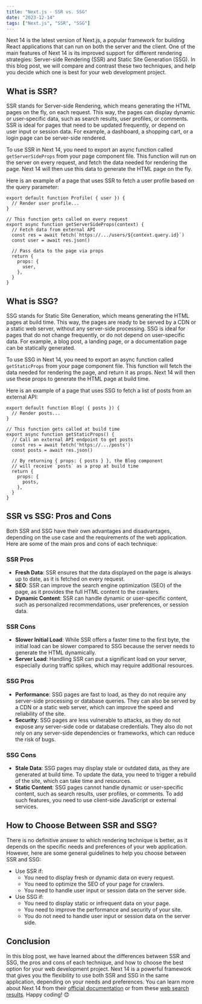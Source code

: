 ```yaml
---
title: "Next.js - SSR vs. SSG"
date: "2023-12-14"
tags: ["Next.js", "SSR", "SSG"]
---
```


Next 14 is the latest version of Next.js, a popular framework for building React applications that can run on both the server and the client. One of the main features of Next 14 is its improved support for different rendering strategies: Server-side Rendering (SSR) and Static Site Generation (SSG). In this blog post, we will compare and contrast these two techniques, and help you decide which one is best for your web development project.

## What is SSR?

SSR stands for Server-side Rendering, which means generating the HTML pages on the fly, on each request. This way, the pages can display dynamic or user-specific data, such as search results, user profiles, or comments. SSR is ideal for pages that need to be updated frequently, or depend on user input or session data. For example, a dashboard, a shopping cart, or a login page can be server-side rendered.

To use SSR in Next 14, you need to export an async function called `getServerSideProps` from your page component file. This function will run on the server on every request, and fetch the data needed for rendering the page. Next 14 will then use this data to generate the HTML page on the fly.

Here is an example of a page that uses SSR to fetch a user profile based on the query parameter:

```
export default function Profile( { user }) {
  // Render user profile...
}

// This function gets called on every request
export async function getServerSideProps(context) {
  // Fetch data from external API
  const res = await fetch(`https://.../users/${context.query.id}`)
  const user = await res.json()

  // Pass data to the page via props
  return {
    props: {
      user,
    },
  }
}

```

## What is SSG?

SSG stands for Static Site Generation, which means generating the HTML pages at build time. This way, the pages are ready to be served by a CDN or a static web server, without any server-side processing. SSG is ideal for pages that do not change frequently, or do not depend on user-specific data. For example, a blog post, a landing page, or a documentation page can be statically generated.

To use SSG in Next 14, you need to export an async function called `getStaticProps` from your page component file. This function will fetch the data needed for rendering the page, and return it as props. Next 14 will then use these props to generate the HTML page at build time.

Here is an example of a page that uses SSG to fetch a list of posts from an external API:

```
export default function Blog( { posts }) {
  // Render posts...
}

// This function gets called at build time
export async function getStaticProps() {
  // Call an external API endpoint to get posts
  const res = await fetch('https://.../posts')
  const posts = await res.json()

  // By returning { props: { posts } }, the Blog component
  // will receive `posts` as a prop at build time
  return {
    props: {
      posts,
    },
  }
}

```

## SSR vs SSG: Pros and Cons

Both SSR and SSG have their own advantages and disadvantages, depending on the use case and the requirements of the web application. Here are some of the main pros and cons of each technique:

### SSR Pros

- **Fresh Data**: SSR ensures that the data displayed on the page is always up to date, as it is fetched on every request.
- **SEO**: SSR can improve the search engine optimization (SEO) of the page, as it provides the full HTML content to the crawlers.
- **Dynamic Content**: SSR can handle dynamic or user-specific content, such as personalized recommendations, user preferences, or session data.

### SSR Cons

- **Slower Initial Load**: While SSR offers a faster time to the first byte, the initial load can be slower compared to SSG because the server needs to generate the HTML dynamically.
- **Server Load**: Handling SSR can put a significant load on your server, especially during traffic spikes, which may require additional resources.

### SSG Pros

- **Performance**: SSG pages are fast to load, as they do not require any server-side processing or database queries. They can also be served by a CDN or a static web server, which can improve the speed and reliability of the site.
- **Security**: SSG pages are less vulnerable to attacks, as they do not expose any server-side code or database credentials. They also do not rely on any server-side dependencies or frameworks, which can reduce the risk of bugs.

### SSG Cons

- **Stale Data**: SSG pages may display stale or outdated data, as they are generated at build time. To update the data, you need to trigger a rebuild of the site, which can take time and resources.
- **Static Content**: SSG pages cannot handle dynamic or user-specific content, such as search results, user profiles, or comments. To add such features, you need to use client-side JavaScript or external services.

## How to Choose Between SSR and SSG?

There is no definitive answer to which rendering technique is better, as it depends on the specific needs and preferences of your web application. However, here are some general guidelines to help you choose between SSR and SSG:

- Use SSR if:
  - You need to display fresh or dynamic data on every request.
  - You need to optimize the SEO of your page for crawlers.
  - You need to handle user input or session data on the server side.
- Use SSG if:
  - You need to display static or infrequent data on your page.
  - You need to improve the performance and security of your site.
  - You do not need to handle user input or session data on the server side.

## Conclusion

In this blog post, we have learned about the differences between SSR and SSG, the pros and cons of each technique, and how to choose the best option for your web development project. Next 14 is a powerful framework that gives you the flexibility to use both SSR and SSG in the same application, depending on your needs and preferences. You can learn more about Next 14 from their [official documentation](https://blog.logrocket.com/ssg-vs-ssr-in-next-js/) or from these [web search results](https://www.sanity.io/ssr-vs-ssg-guide). Happy coding! 😊
